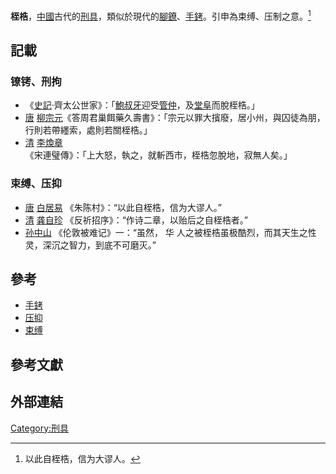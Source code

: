 {{About|中國古代刑具|印度尼西亞作家爾敏·巴奈所著的小說|枷鎖 (小說)}}
'''桎梏'''，[[中國|中國]]古代的[[刑具|刑具]]，類似於現代的[[腳鐐|腳鐐]]、[[手銬|手銬]]。引申為束缚、压制之意。<ref>以此自桎梏，信为大谬人。</ref>

== 記載 ==
=== 镣铐、刑拘 ===
*《[[史記|史記]]·齊太公世家》：「[[鮑叔牙|鮑叔牙]]迎受[[管仲|管仲]]，及[[堂阜|堂阜]]而脫桎梏。」
*[[唐|唐]] [[柳宗元|柳宗元]]《答周君巢餌藥久壽書》：「宗元以罪大擯廢，居小州，與囚徒為朋，行則若帶纆索，處則若關桎梏。」 
*[[清|清]] [[李煥章|李煥章]]《宋連璧傳》：「上大怒，執之，就斬西市，桎梏忽脫地，寂無人矣。」
=== 束缚、压抑 ===
*[[唐|唐]] [[白居易|白居易]] 《朱陈村》：“以此自桎梏，信为大谬人。”
*[[清|清]] [[龚自珍|龚自珍]] 《反祈招序》：“作诗二章，以贻后之自桎梏者。” 
*[[孙中山|孙中山]] 《伦敦被难记》一：“虽然， 华 人之被桎梏虽极酷烈，而其天生之性灵，深沉之智力，到底不可磨灭。”

== 參考 ==
*[[手銬|手銬]]
*[[压抑|压抑]]
*[[束缚|束缚]]

== 參考文獻 ==
{{reflist}}

==外部連結==
{{Wikisource further reading}}

[[Category:刑具|Category:刑具]]
